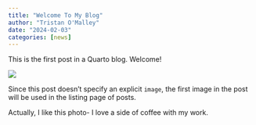 ```yaml
---
title: "Welcome To My Blog"
author: "Tristan O'Malley"
date: "2024-02-03"
categories: [news]
---
```


This is the first post in a Quarto blog. Welcome!

![](thumbnail.jpg)

Since this post doesn't specify an explicit `image`, the first image in the post will be used in the listing page of posts.

Actually, I like this photo- I love a side of coffee with my work. 

